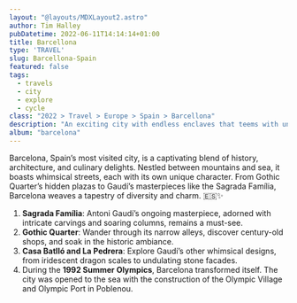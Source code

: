 ```yaml
---
layout: "@layouts/MDXLayout2.astro"
author: Tim Halley
pubDatetime: 2022-06-11T14:14:14+01:00
title: Barcellona
type: 'TRAVEL'
slug: Barcellona-Spain
featured: false
tags:
  - travels
  - city
  - explore
  - cycle
class: "2022 > Travel > Europe > Spain > Barcellona"
description: "An exciting city with endless enclaves that teems with unique character wherever you go"
album: "barcelona"
---
```


Barcelona, Spain’s most visited city, is a captivating blend of history, architecture, and culinary delights.
Nestled between mountains and sea, it boasts whimsical streets, each with its own unique character. From Gothic
Quarter’s hidden plazas to Gaudí’s masterpieces like the Sagrada Família, Barcelona weaves a tapestry of
diversity and charm. 🇪🇸✨

1. **Sagrada Família**: Antoni Gaudí’s ongoing masterpiece, adorned with intricate carvings and soaring columns, remains a must-see.
2. **Gothic Quarter**: Wander through its narrow alleys, discover century-old shops, and soak in the historic ambiance.
3. **Casa Batlló and La Pedrera**: Explore Gaudí’s other whimsical designs, from iridescent dragon scales to undulating stone facades.
4. During the **1992 Summer Olympics**, Barcelona transformed itself. The city was opened to the sea with the construction of the Olympic
Village and Olympic Port in Poblenou. 